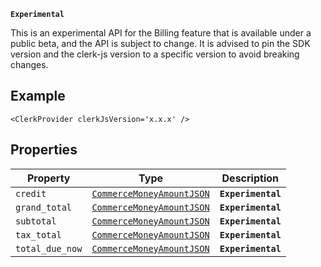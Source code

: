 **`Experimental`**

This is an experimental API for the Billing feature that is available under a public beta, and the API is subject to change.
It is advised to pin the SDK version and the clerk-js version to a specific version to avoid breaking changes.

## Example

```tsx
<ClerkProvider clerkJsVersion='x.x.x' />
```

## Properties

| Property                                   | Type                                                        | Description        |
| ------------------------------------------ | ----------------------------------------------------------- | ------------------ |
| <a id="credit"></a> `credit`               | [`CommerceMoneyAmountJSON`](commerce-money-amount-json.mdx) | **`Experimental`** |
| <a id="grand_total"></a> `grand_total`     | [`CommerceMoneyAmountJSON`](commerce-money-amount-json.mdx) | **`Experimental`** |
| <a id="subtotal"></a> `subtotal`           | [`CommerceMoneyAmountJSON`](commerce-money-amount-json.mdx) | **`Experimental`** |
| <a id="tax_total"></a> `tax_total`         | [`CommerceMoneyAmountJSON`](commerce-money-amount-json.mdx) | **`Experimental`** |
| <a id="total_due_now"></a> `total_due_now` | [`CommerceMoneyAmountJSON`](commerce-money-amount-json.mdx) | **`Experimental`** |
